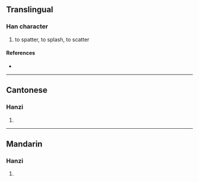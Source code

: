 {{character info/new}}
==Translingual==

===Han character===
{{Han char|rn=85|rad=水|as=19|sn=22|four=34186|canj=EHUC|ids=⿰氵贊}}

# to spatter, to splash, to scatter

====References====
* {{Han ref|kx=0663.130|dkj=18775|dj=1072.070|hdz=31795.050|uh=7052|ud=28754|bh=F6EB|bd=63211}}

----

==Cantonese==

===Hanzi===
{{yue-hanzi|jyut=|y=jaan3, jaan6}}

# {{defn|lang=yue|sort=水19}}

----

==Mandarin==

===Hanzi===
{{cmn-hanzi|pin=[[zàn]] ([[zan4]]), [[cuán]] ([[cuan4]])|wg=tsan<sup>4</sup>, ts'uan<sup>4</sup>}}

# {{defn|lang=cmn|sort=水19}}